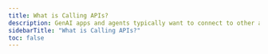 ```yaml
---
title: What is Calling APIs?
description: GenAI apps and agents typically want to connect to other apps on behalf of a user. This requires authenticating with those apps and obtaining user consent, securely.
sidebarTitle: "What is Calling APIs?"
toc: false
---
```



<Intro />

<Panel>
  <OverviewTocs
    sections={[
      {
        title: "SDKs",
        links: [
          { label: "Auth0 AI / GenKit", href: "https://www.npmjs.com/package/@auth0/ai-genkit" },
          { label: "NextJS-Auth0", href: "https://github.com/auth0/nextjs-auth0" }
        ]
      },
      {
        title: "Learn more",
        links: [
          { label: "What is Token vault", href: "https://www.npmjs.com/package/@auth0/ai-langchain" },
          { label: "Auth0 Docs for APIs", href: "https://auth0.com/docs/get-started/apis" }
        ]
      },
      {
        title: "Integrations",
        links: [
          { label: "Google", href: "/integrations/google", target: "_self" }
        ]
      }
    ]}
  />
</Panel>
